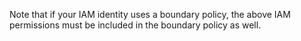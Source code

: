 Note that if your IAM identity uses a boundary policy, the above IAM
permissions must be included in the boundary policy as well.
